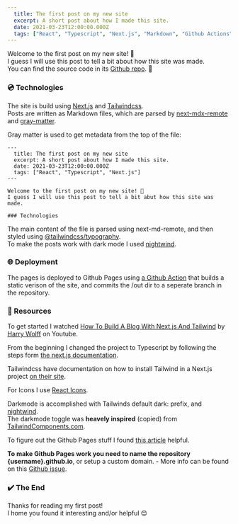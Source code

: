 ```yaml
---
  title: The first post on my new site
  excerpt: A short post about how I made this site.
  date: 2021-03-23T12:00:00.000Z
  tags: ["React", "Typescript", "Next.js", "Markdown", "Github Actions", "Github Pages"]
---
```


Welcome to the first post on my new site! 👋  
I guess I will use this post to tell a bit about how this site was made.  
You can find the source code in its [Github repo](https://github.com/kasperlaursen/kasperlaursen.github.io). 🎉

### 💿 Technologies

The site is build using [Next.js](https://nextjs.org/) and [Tailwindcss](http://tailwindcss.com).  
Posts are written as Markdown files, which are parsed by [next-mdx-remote](https://www.npmjs.com/package/next-mdx-remote) and [gray-matter](https://www.npmjs.com/package/gray-matter).

Gray matter is used to get metadata from the top of the file:

```
---
  title: The first post on my new site
  excerpt: A short post about how I made this site.
  date: 2021-03-23T12:00:00.000Z
  tags: ["React", "Typescript", "Next.js"]
---

Welcome to the first post on my new site! 👋
I guess I will use this post to tell a bit abut how this site was made.

### Technologies

```

The main content of the file is parsed using next-md-remote, and then styled using [@tailwindcss/typography](https://github.com/tailwindlabs/tailwindcss-typography).  
To make the posts work with dark mode I used [nightwind](https://github.com/jjranalli/nightwind).

### 🌐 Deployment

The pages is deployed to Github Pages using [a Github Action](https://github.com/kasperlaursen/kasperlaursen.github.io/blob/master/.github/workflows/intergrate.yml) that builds a static verison of the site, and commits the /out dir to a seperate branch in the repository.

### 📖 Resources

To get started I watched [How To Build A Blog With Next.js And Tailwind](https://www.youtube.com/watch?v=vu9gPcPs3mY) by [Harry Wolff](https://www.youtube.com/c/hswolff/videos) on Youtube.

From the beginning I changed the project to Typescript by following the steps form [the next.js documentation](https://nextjs.org/docs/basic-features/typescript).

Tailwindcss have documentation on how to install Tailwind in a Next.js project [on their site](https://tailwindcss.com/docs/guides/nextjs).

For Icons I use [React Icons](https://react-icons.github.io/react-icons).

Darkmode is accomplished with Tailwinds default dark: prefix, and [nightwind](https://github.com/jjranalli/nightwind).  
The darkmode toggle was **heavely inspired** (copied) from [TailwindComponents.com](https://tailwindcomponents.com/component/switch).

To figure out the Github Pages stuff I found [this article](https://dev.to/franciscojarceo/deploying-a-next-js-site-using-github-actions-1g1e) helpful.

**To make Github Pages work you need to name the repository {username}.github.io**, or setup a custom domain. - More info can be found on this [Github issue](https://github.com/vercel/next.js/issues/2029).

### ✔️ The End

Thanks for reading my first post!  
I home you found it interesting and/or helpful 😊
